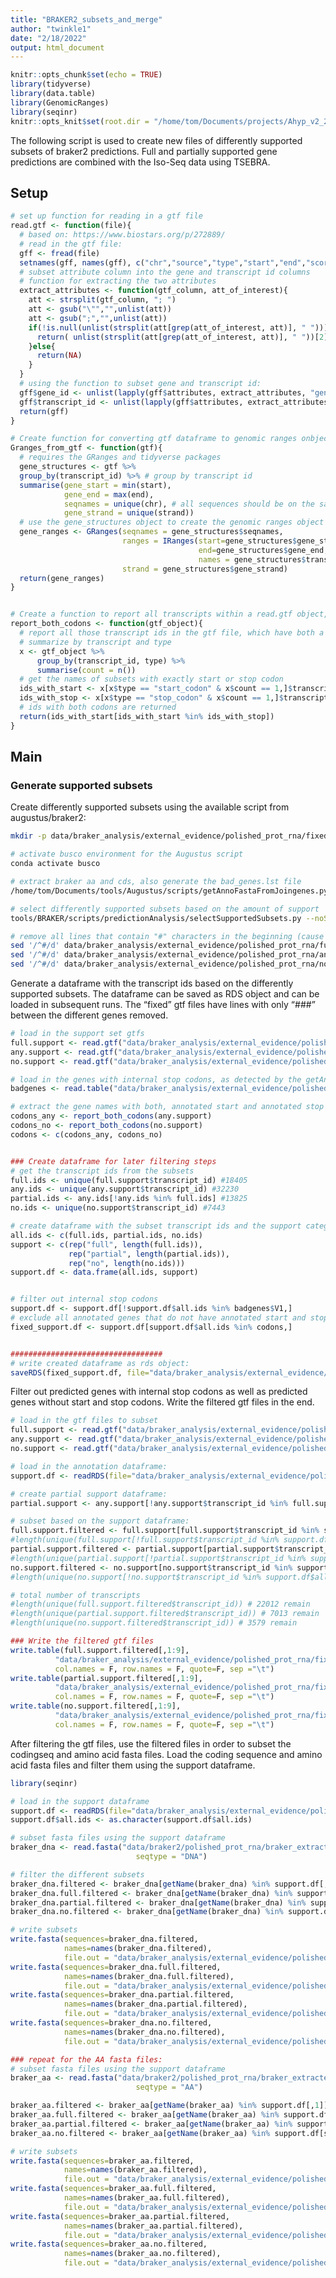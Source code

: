 ```yaml
---
title: "BRAKER2_subsets_and_merge"
author: "twinkle1"
date: "2/18/2022"
output: html_document
---
```


```r
knitr::opts_chunk$set(echo = TRUE)
library(tidyverse)
library(data.table)
library(GenomicRanges)
library(seqinr)
knitr::opts_knit$set(root.dir = "/home/tom/Documents/projects/Ahyp_v2_2_publication/")
```

The following script is used to create new files of differently supported subsets of braker2 predictions. Full and partially supported gene predictions are combined with the Iso-Seq data using TSEBRA.


## Setup

```r
# set up function for reading in a gtf file
read.gtf <- function(file){
  # based on: https://www.biostars.org/p/272889/
  # read in the gtf file:
  gff <- fread(file)
  setnames(gff, names(gff), c("chr","source","type","start","end","score","strand","phase","attributes"))
  # subset attribute column into the gene and transcript id columns
  # function for extracting the two attributes
  extract_attributes <- function(gtf_column, att_of_interest){
    att <- strsplit(gtf_column, "; ")
    att <- gsub("\"","",unlist(att))
    att <- gsub(";","",unlist(att))
    if(!is.null(unlist(strsplit(att[grep(att_of_interest, att)], " ")))){
      return( unlist(strsplit(att[grep(att_of_interest, att)], " "))[2])
    }else{
      return(NA)
    }
  }
  # using the function to subset gene and transcript id:
  gff$gene_id <- unlist(lapply(gff$attributes, extract_attributes, "gene"))
  gff$transcript_id <- unlist(lapply(gff$attributes, extract_attributes, "transcript"))
  return(gff)
}

# Create function for converting gtf dataframe to genomic ranges onbject
Granges_from_gtf <- function(gtf){
  # requires the GRanges and tidyverse packages
  gene_structures <- gtf %>%
  group_by(transcript_id) %>% # group by transcript id
  summarise(gene_start = min(start),
            gene_end = max(end),
            seqnames = unique(chr), # all sequences should be on the same chromosome
            gene_strand = unique(strand))
  # use the gene_structures object to create the genomic ranges object
  gene_ranges <- GRanges(seqnames = gene_structures$seqnames, 
                         ranges = IRanges(start=gene_structures$gene_start, 
                                          end=gene_structures$gene_end,
                                          names = gene_structures$transcript_id), 
                         strand = gene_structures$gene_strand)
  return(gene_ranges)
}


# Create a function to report all transcripts within a read.gtf object, that have both a start and stop codons annotated
report_both_codons <- function(gtf_object){
  # report all those transcript ids in the gtf file, which have both a start and a stop codon
  # summarize by transcript and type
  x <- gtf_object %>%
      group_by(transcript_id, type) %>%
      summarise(count = n())
  # get the names of subsets with exactly start or stop codon
  ids_with_start <- x[x$type == "start_codon" & x$count == 1,]$transcript_id
  ids_with_stop <- x[x$type == "stop_codon" & x$count == 1,]$transcript_id
  # ids with both codons are returned
  return(ids_with_start[ids_with_start %in% ids_with_stop])
}
```


## Main

### Generate supported subsets

Create differently supported subsets using the available script from augustus/braker2:

```bash
mkdir -p data/braker_analysis/external_evidence/polished_prot_rna/fixed_subsets

# activate busco environment for the Augustus script
conda activate busco

# extract braker aa and cds, also generate the bad_genes.lst file
/home/tom/Documents/tools/Augustus/scripts/getAnnoFastaFromJoingenes.py -g polished_genome_annotation/assembly/Ahypochondriacus_2.2_polished.softmasked.fasta -f data/braker2/polished_prot_rna/braker.gtf -s FILTER -o data/braker2/polished_prot_rna/braker_extracted

# select differently supported subsets based on the amount of support
tools/BRAKER/scripts/predictionAnalysis/selectSupportedSubsets.py --noSupport data/braker_analysis/external_evidence/polished_prot_rna/no_support.txt --fullSupport data/braker_analysis/external_evidence/polished_prot_rna/full_support.txt --anySupport data/braker_analysis/external_evidence/polished_prot_rna/any_support.txt data/braker2/polished_prot_rna/braker.gtf data/braker2/polished_prot_rna/hintsfile.gff

# remove all lines that contain "#" characters in the beginning (cause issues at later steps)
sed '/^#/d' data/braker_analysis/external_evidence/polished_prot_rna/full_support.txt > data/braker_analysis/external_evidence/polished_prot_rna/full_support_fixed.gtf
sed '/^#/d' data/braker_analysis/external_evidence/polished_prot_rna/any_support.txt > data/braker_analysis/external_evidence/polished_prot_rna/any_support_fixed.gtf
sed '/^#/d' data/braker_analysis/external_evidence/polished_prot_rna/no_support.txt > data/braker_analysis/external_evidence/polished_prot_rna/no_support_fixed.gtf
```


Generate a dataframe with the transcript ids based on the differently supported subsets. The dataframe can be saved as RDS object and can be loaded in subsequent runs. The "fixed" gtf files have lines with only "###" between the different genes removed.

```r
# load in the support set gtfs
full.support <- read.gtf("data/braker_analysis/external_evidence/polished_prot_rna/full_support_fixed.gtf")
any.support <- read.gtf("data/braker_analysis/external_evidence/polished_prot_rna/any_support_fixed.gtf")
no.support <- read.gtf("data/braker_analysis/external_evidence/polished_prot_rna/no_support_fixed.gtf")

# load in the genes with internal stop codons, as detected by the getAnnoFastaFromJoingenes script (see braker2_results folder readme.txt)
badgenes <- read.table("data/braker_analysis/external_evidence/polished_prot_rna/bad_genes.lst")

# extract the gene names with both, annotated start and annotated stop codons
codons_any <- report_both_codons(any.support)
codons_no <- report_both_codons(no.support)
codons <- c(codons_any, codons_no)


### Create dataframe for later filtering steps
# get the transcript ids from the subsets
full.ids <- unique(full.support$transcript_id) #18405
any.ids <- unique(any.support$transcript_id) #32230
partial.ids <- any.ids[!any.ids %in% full.ids] #13825
no.ids <- unique(no.support$transcript_id) #7443

# create dataframe with the subset transcript ids and the support category
all.ids <- c(full.ids, partial.ids, no.ids)
support <- c(rep("full", length(full.ids)), 
             rep("partial", length(partial.ids)), 
             rep("no", length(no.ids)))
support.df <- data.frame(all.ids, support)


# filter out internal stop codons
support.df <- support.df[!support.df$all.ids %in% badgenes$V1,] 
# exclude all annotated genes that do not have annotated start and stop codons
fixed_support.df <- support.df[support.df$all.ids %in% codons,]


##################################
# write created dataframe as rds object:
saveRDS(fixed_support.df, file="data/braker_analysis/external_evidence/polished_prot_rna/external_evidence.RDS")

```


Filter out predicted genes with internal stop codons as well as predicted genes without start and stop codons. Write the filtered gtf files in the end.

```r
# load in the gtf files to subset
full.support <- read.gtf("data/braker_analysis/external_evidence/polished_prot_rna/full_support_fixed.gtf")
any.support <- read.gtf("data/braker_analysis/external_evidence/polished_prot_rna/any_support_fixed.gtf")
no.support <- read.gtf("data/braker_analysis/external_evidence/polished_prot_rna/no_support_fixed.gtf")

# load in the annotation dataframe:
support.df <- readRDS(file="data/braker_analysis/external_evidence/polished_prot_rna/external_evidence.RDS")

# create partial support dataframe:
partial.support <- any.support[!any.support$transcript_id %in% full.support$transcript_id,]

# subset based on the support dataframe:
full.support.filtered <- full.support[full.support$transcript_id %in% support.df$all.ids,] # no transcript is excluded
#length(unique(full.support[!full.support$transcript_id %in% support.df$all.ids,]$transcript_id))
partial.support.filtered <- partial.support[partial.support$transcript_id %in% support.df$all.ids,] # 73 transcripts are excluded
#length(unique(partial.support[!partial.support$transcript_id %in% support.df$all.ids,]$transcript_id))
no.support.filtered <- no.support[no.support$transcript_id %in% support.df$all.ids,] # 567 transcripts are excluded
#length(unique(no.support[!no.support$transcript_id %in% support.df$all.ids,]$transcript_id))

# total number of transcripts
#length(unique(full.support.filtered$transcript_id)) # 22012 remain
#length(unique(partial.support.filtered$transcript_id)) # 7013 remain
#length(unique(no.support.filtered$transcript_id)) # 3579 remain

### Write the filtered gtf files
write.table(full.support.filtered[,1:9], 
          "data/braker_analysis/external_evidence/polished_prot_rna/fixed_subsets/full_support.gtf",
          col.names = F, row.names = F, quote=F, sep ="\t")
write.table(partial.support.filtered[,1:9], 
          "data/braker_analysis/external_evidence/polished_prot_rna/fixed_subsets/partial_support.gtf",
          col.names = F, row.names = F, quote=F, sep ="\t")
write.table(no.support.filtered[,1:9], 
          "data/braker_analysis/external_evidence/polished_prot_rna/fixed_subsets/no_support.gtf",
          col.names = F, row.names = F, quote=F, sep ="\t")
```

After filtering the gtf files, use the filtered files in order to subset the codingseq and amino acid fasta files. Load the coding sequence and amino acid fasta files and filter them using the support dataframe. 

```r
library(seqinr)

# load in the support dataframe
support.df <- readRDS(file="data/braker_analysis/external_evidence/polished_prot_rna/external_evidence.RDS")
support.df$all.ids <- as.character(support.df$all.ids)

# subset fasta files using the support dataframe
braker_dna <- read.fasta("data/braker2/polished_prot_rna/braker_extracted.codingseq",
                            seqtype = "DNA")

# filter the different subsets
braker_dna.filtered <- braker_dna[getName(braker_dna) %in% support.df[,1]] # 39141 sequences
braker_dna.full.filtered <- braker_dna[getName(braker_dna) %in% support.df[support.df$support == "full",1]] # 18404 sequences
braker_dna.partial.filtered <- braker_dna[getName(braker_dna) %in% support.df[support.df$support == "partial",1]] # 13723 sequences
braker_dna.no.filtered <- braker_dna[getName(braker_dna) %in% support.df[support.df$support == "no",1]] # 7014 sequences

# write subsets
write.fasta(sequences=braker_dna.filtered, 
            names=names(braker_dna.filtered), 
            file.out = "data/braker_analysis/external_evidence/polished_prot_rna/fixed_subsets/braker_all.fasta")
write.fasta(sequences=braker_dna.full.filtered, 
            names=names(braker_dna.full.filtered), 
            file.out = "data/braker_analysis/external_evidence/polished_prot_rna/fixed_subsets/full_support.fasta")
write.fasta(sequences=braker_dna.partial.filtered, 
            names=names(braker_dna.partial.filtered), 
            file.out = "data/braker_analysis/external_evidence/polished_prot_rna/fixed_subsets/partial_support.fasta")
write.fasta(sequences=braker_dna.no.filtered, 
            names=names(braker_dna.no.filtered), 
            file.out = "data/braker_analysis/external_evidence/polished_prot_rna/fixed_subsets/no_support.fasta")

### repeat for the AA fasta files:
# subset fasta files using the support dataframe
braker_aa <- read.fasta("data/braker2/polished_prot_rna/braker_extracted.aa",
                            seqtype = "AA")

braker_aa.filtered <- braker_aa[getName(braker_aa) %in% support.df[,1]] # 39141 sequences
braker_aa.full.filtered <- braker_aa[getName(braker_aa) %in% support.df[support.df$support == "full",1]] # 18404 sequences
braker_aa.partial.filtered <- braker_aa[getName(braker_aa) %in% support.df[support.df$support == "partial",1]] # 13723 sequences
braker_aa.no.filtered <- braker_aa[getName(braker_aa) %in% support.df[support.df$support == "no",1]] # 7014 sequences

# write subsets
write.fasta(sequences=braker_aa.filtered, 
            names=names(braker_aa.filtered), 
            file.out = "data/braker_analysis/external_evidence/polished_prot_rna/fixed_subsets/braker_all.faa")
write.fasta(sequences=braker_aa.full.filtered, 
            names=names(braker_aa.full.filtered), 
            file.out = "data/braker_analysis/external_evidence/polished_prot_rna/fixed_subsets/full_support.faa")
write.fasta(sequences=braker_aa.partial.filtered, 
            names=names(braker_aa.partial.filtered), 
            file.out = "data/braker_analysis/external_evidence/polished_prot_rna/fixed_subsets/partial_support.faa")
write.fasta(sequences=braker_aa.no.filtered, 
            names=names(braker_aa.no.filtered), 
            file.out = "data/braker_analysis/external_evidence/polished_prot_rna/fixed_subsets/no_support.faa")
```




